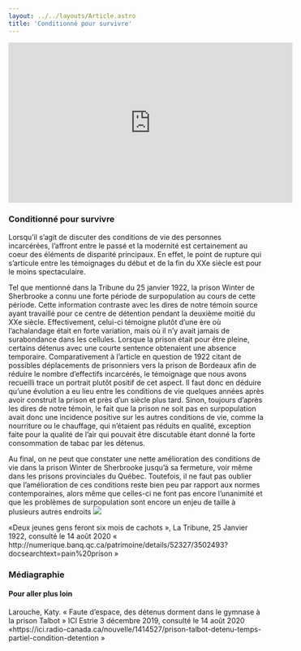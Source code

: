 ```yaml
---
layout: ../../layouts/Article.astro
title: 'Conditionné pour survivre'
---
```


<iframe width="560" height="315" src="https://www.youtube.com/embed/29kHeNwjhmI" title="YouTube video player" frameborder="0" allow="accelerometer; autoplay; clipboard-write; encrypted-media; gyroscope; picture-in-picture; web-share" allowfullscreen></iframe>
<Text>
  <h3>Conditionné pour survivre</h3>
 Lorsqu’il s’agit de discuter des conditions de vie des personnes incarcérées, l’affront entre le passé et la modernité est certainement au coeur des éléments de disparité principaux. En effet, le point de rupture qui s’articule entre les témoignages du début et de la fin du XXe siècle est pour le moins spectaculaire.

Tel que mentionné dans la Tribune du 25 janvier 1922, la prison Winter de Sherbrooke a connu une forte période de surpopulation au cours de cette période. Cette information contraste avec les dires de notre témoin source ayant travaillé pour ce centre de détention pendant la deuxième moitié du XXe siècle. Effectivement, celui-ci témoigne plutôt d’une ère où l’achalandage était en forte variation, mais où il n’y avait jamais de surabondance dans les cellules. Lorsque la prison était pour être pleine, certains détenus avec une courte sentence obtenaient une absence temporaire. Comparativement à l’article en question de 1922 citant de possibles déplacements de prisonniers vers la prison de Bordeaux afin de réduire le nombre d’effectifs incarcérés, le témoignage que nous avons recueilli trace un portrait plutôt positif de cet aspect. Il faut donc en déduire qu’une évolution a eu lieu entre les conditions de vie quelques années après avoir construit la prison et près d’un siècle plus tard. Sinon, toujours d’après les dires de notre témoin, le fait que la prison ne soit pas en surpopulation avait donc une incidence positive sur les autres conditions de vie, comme la nourriture ou le chauffage, qui n’étaient pas réduits en qualité, exception faite pour la qualité de l’air qui pouvait être discutable étant donné la forte consommation de tabac par les détenus.

Au final, on ne peut que constater une nette amélioration des conditions de vie dans la prison Winter de Sherbrooke jusqu’à sa fermeture, voir même dans les prisons provinciales du Québec. Toutefois, il ne faut pas oublier que l’amélioration de ces conditions reste bien peu par rapport aux normes contemporaines, alors même que celles-ci ne font pas encore l’unanimité et que les problèmes de surpopulation sont encore un enjeu de taille à plusieurs autres endroits
<a href="/assets/img/EC660867-C4AB-4DBF-8D94-DF9B4DEE43BD_1_201_a.jpeg" target="_blank"><img class="mx-auto w-1/4" src="/assets/img/EC660867-C4AB-4DBF-8D94-DF9B4DEE43BD_1_201_a.jpeg"/></a>
<p class="px-20 text-center text-gray-700 text-xs">«Deux jeunes gens feront six mois de cachots », La Tribune, 25 Janvier 1922, consulté le 14 août 2020 « http://numerique.banq.qc.ca/patrimoine/details/52327/3502493?docsearchtext=pain%20prison »</p>
</Text>
<Chapitres 
  description=""
  chapitres={
    [
      {label: "Parole à la prison - Présentation", url: "/2020/parole-prison-1"},
      {label: "Prostitution", url: "/2020/parole-prison-2"},
      {label: "Évasion", url: "/2020/parole-prison-3"},
      {label: "Conditions de vie", url: "/2020/parole-prison-4", current: true},
    ]
  }
/>

<div class="p-24 py-12 text-sm bg-gray-400">
  <h3>Médiagraphie</h3>
<h4>Pour aller plus loin</h4>
Larouche, Katy. « Faute d’espace, des détenus dorment dans le gymnase à la prison Talbot » ICI Estrie 3 décembre 2019, consulté le 14 août 2020  «https://ici.radio-canada.ca/nouvelle/1414527/prison-talbot-detenu-temps-partiel-condition-detention »
</div>